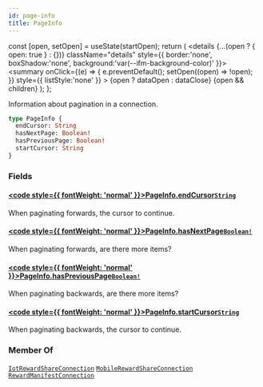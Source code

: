 ```yaml
---
id: page-info
title: PageInfo
---
```









  const [open, setOpen] = useState(startOpen);
  return (
    <details {...(open ? { open: true } : {})} className="details" style={{ border:'none', boxShadow:'none', background:'var(--ifm-background-color)' }}>
      <summary
        onClick={(e) => {
          e.preventDefault();
          setOpen((open) => !open);
        }}
        style={{ listStyle:'none' }}
      >
      {open ? dataOpen : dataClose}
      </summary>
      {open && children}
    </details>
  );
};








Information about pagination in a connection.


```graphql
type PageInfo {
  endCursor: String
  hasNextPage: Boolean!
  hasPreviousPage: Boolean!
  startCursor: String
}
```




### Fields

#### [<code style={{ fontWeight: 'normal' }}>PageInfo.<b>endCursor</b></code>](#)<Bullet />[`String`](/schema/types/scalars/string.mdx) <Badge class="badge badge--secondary" text="scalar"/> 
When paginating forwards, the cursor to continue.


#### [<code style={{ fontWeight: 'normal' }}>PageInfo.<b>hasNextPage</b></code>](#)<Bullet />[`Boolean!`](/schema/types/scalars/boolean.mdx) <Badge class="badge badge--secondary" text="non-null"/> <Badge class="badge badge--secondary" text="scalar"/> 
When paginating forwards, are there more items?


#### [<code style={{ fontWeight: 'normal' }}>PageInfo.<b>hasPreviousPage</b></code>](#)<Bullet />[`Boolean!`](/schema/types/scalars/boolean.mdx) <Badge class="badge badge--secondary" text="non-null"/> <Badge class="badge badge--secondary" text="scalar"/> 
When paginating backwards, are there more items?


#### [<code style={{ fontWeight: 'normal' }}>PageInfo.<b>startCursor</b></code>](#)<Bullet />[`String`](/schema/types/scalars/string.mdx) <Badge class="badge badge--secondary" text="scalar"/> 
When paginating backwards, the cursor to continue.






### Member Of

[`IotRewardShareConnection`](/schema/types/objects/iot-reward-share-connection.mdx)  <Badge class="badge badge--secondary" text="object"/><Bullet />[`MobileRewardShareConnection`](/schema/types/objects/mobile-reward-share-connection.mdx)  <Badge class="badge badge--secondary" text="object"/><Bullet />[`RewardManifestConnection`](/schema/types/objects/reward-manifest-connection.mdx)  <Badge class="badge badge--secondary" text="object"/>

